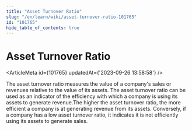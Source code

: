 ```yaml
---
title: "Asset Turnover Ratio"
slug: "/en/learn/wiki/asset-turnover-ratio-101765"
id: "101765"
hide_table_of_contents: true
---
```



# Asset Turnover Ratio

<ArticleMeta id={101765} updatedAt={'2023-09-26 13:58:58'} />
<div className='border-solid border-b border-t-0 my-4 border-[var(--ifm-color-gray-300)]' />

The asset turnover ratio measures the value of a company's sales or revenues relative to the value of its assets. The asset turnover ratio can be used as an indicator of the efficiency with which a company is using its assets to generate revenue.The higher the asset turnover ratio, the more efficient a company is at generating revenue from its assets. Conversely, if a company has a low asset turnover ratio, it indicates it is not efficiently using its assets to generate sales.
